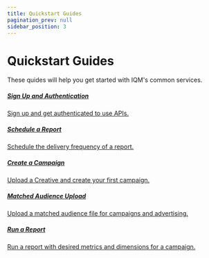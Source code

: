 ```yaml
---
title: Quickstart Guides
pagination_prev: null
sidebar_position: 3
---
```



# Quickstart Guides

These quides will help you get started with IQM's common services. 

<Columns>
<Column>
  <a class='card' href="Authentication-Quickstart-Guide">
  <Card className='indexCards'>
    <CardHeader>
      <h5>Sign Up and Authentication</h5>
    </CardHeader>
    <CardBody>
      Sign up and get authenticated to use APIs. 
    </CardBody>
  </Card>
  </a>
  <p /><a class='card' href="Schedule-Report-API-Quickstart-Guide">
  <Card className='indexCards'>
    <CardHeader>
      <h5>Schedule a Report</h5>
    </CardHeader>
    <CardBody>
      Schedule the delivery frequency of a report.  
    </CardBody>
  </Card>
  </a>
</Column>
<Column>
    <a class='card' href="Upload-Creative-and-Create-a-Campaign-API-Quickstart-Guide">
    <Card className='indexCards'>
    <CardHeader>
      <h5>Create a Campaign</h5>
    </CardHeader>
    <CardBody>
      Upload a Creative and create your first campaign. 
    </CardBody>
  </Card>
  </a>
    <p /><a class='card' href="Matched-Audience-Upload-API-Quickstart-Guide">
  <Card className='indexCards'>
    <CardHeader>
      <h5>Matched Audience Upload</h5>
    </CardHeader>
    <CardBody>
      Upload a matched audience file for campaigns and advertising. 
    </CardBody>
  </Card>
  </a>
</Column>
<Column>
    <a class='card' href="Reporting-API-Quickstart-Guide">
    <Card className='indexCards'>
    <CardHeader>
      <h5>Run a Report</h5>
    </CardHeader>
    <CardBody>
      Run a report with desired metrics and dimensions for a campaign. 
    </CardBody>
  </Card>
  </a>
</Column>
</Columns>